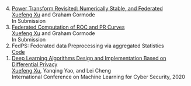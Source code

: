<ol reversed class="loose_margin">
  <li>
    [Power Transform Revisited: Numerically Stable, and Federated](/research/powertf/index.qmd)<br>
    [Xuefeng Xu]{.underline} and Graham Cormode<br>
    In Submission
  </li>
  <li>
    [Federated Computation of ROC and PR Curves](/research/fedcurve/index.qmd)<br>
    [Xuefeng Xu]{.underline} and Graham Cormode<br>
    In Submission
  </li>
  <li>
    FedPS: Federated data Preprocessing via aggregated Statistics<br>
    [Code](https://github.com/xuefeng-xu/fedps)
  </li>
  <li>
    [Deep Learning Algorithms Design and Implementation Based on Differential Privacy](https://link.springer.com/chapter/10.1007/978-3-030-62223-7_27)<br>
    [Xuefeng Xu]{.underline}, Yanqing Yao, and Lei Cheng<br>
    International Conference on Machine Learning for Cyber Security, 2020<br>
  </li>
</ol>